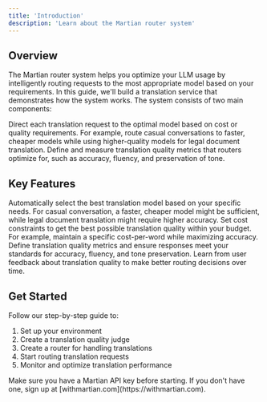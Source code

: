 ```yaml
---
title: 'Introduction'
description: 'Learn about the Martian router system'
---
```


## Overview
The Martian router system helps you optimize your LLM usage by intelligently routing requests to the most appropriate model based on your requirements. In this guide, we'll build a translation service that demonstrates how the system works. The system consists of two main components:

<CardGroup cols={2}>
  <Card title="Routers" icon="route">
    Direct each translation request to the optimal model based on cost or quality requirements. For example, route casual conversations to faster, cheaper models while using higher-quality models for legal document translation.
  </Card>
  <Card title="Judges" icon="gavel">
    Define and measure translation quality metrics that routers optimize for, such as accuracy, fluency, and preservation of tone.
  </Card>
</CardGroup>

## Key Features
<AccordionGroup>
  <Accordion title="Intelligent Routing">
    Automatically select the best translation model based on your specific needs. For casual conversation, a faster, cheaper model might be sufficient, while legal document translation might require higher accuracy.
  </Accordion>
  <Accordion title="Cost Optimization">
    Set cost constraints to get the best possible translation quality within your budget. For example, maintain a specific cost-per-word while maximizing accuracy.
  </Accordion>
  <Accordion title="Quality Control">
    Define translation quality metrics and ensure responses meet your standards for accuracy, fluency, and tone preservation.
  </Accordion>
  <Accordion title="Continuous Improvement">
    Learn from user feedback about translation quality to make better routing decisions over time.
  </Accordion>
</AccordionGroup>

## Get Started
Follow our step-by-step guide to:
1. Set up your environment
2. Create a translation quality judge
3. Create a router for handling translations
4. Start routing translation requests
5. Monitor and optimize translation performance

<Note>
  Make sure you have a Martian API key before starting. If you don't have one, sign up at [withmartian.com](https://withmartian.com).
</Note>
